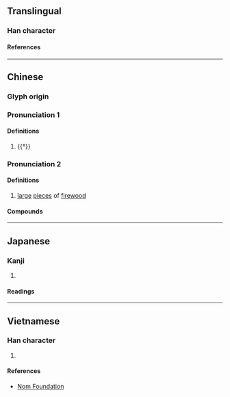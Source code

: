 {{also|样}}
{{character info}}
==Translingual==

===Han character===
{{Han char|rn=75|rad=木|as=05|sn=9|four=49950|canj=DFQ|ids=⿰木半}}

====References====
{{Han ref|kx=0518.130|dkj=14608|dj=0906.130|hdz=21188.050|uh=67C8}}

----

==Chinese==
{{zh-forms}}

===Glyph origin===
{{Han etym}}

===Pronunciation 1===
{{zh-pron
|m=pán
|mc=y
|oc=y
|cat=n
}}

====Definitions====
{{zh-hanzi}}

# {{†}} {{zh-original|槃|dot=,}} {{zh-alt-form|盤|[[plate]]; [[container]]|nocap=y}}

===Pronunciation 2===
{{zh-pron
|m=bàn
|c=bun6
|cat=n
}}

====Definitions====
{{zh-hanzi}}

# {{lb|zh|dialectal}} [[large]] [[piece]]s of [[firewood]]

====Compounds====
{{zh-der|柈子|柈饌|柈飧|木柈子}}

----

==Japanese==

===Kanji===
{{ja-kanji|grade=|rs=木05}}

# {{rfdef|ja|sort=木05}}

====Readings====
{{ja-readings
|on=はん, ばん
|kun=はち
}}

----

==Vietnamese==

===Han character===
{{vi-readings|rs=木05|reading=[[bạn]], [[bàn]]}}

# {{rfdef|vi|sort=木05}}

====References====
* [http://nomfoundation.org/common/nom_details.php?codepoint=67c8 Nom Foundation]